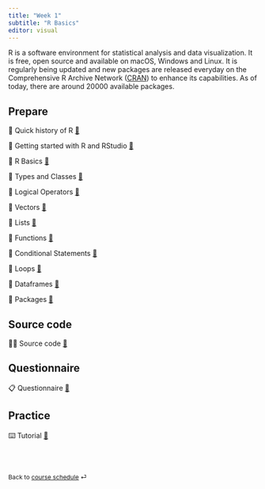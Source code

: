 ```yaml
---
title: "Week 1"
subtitle: "R Basics"
editor: visual
---
```


R is a software environment for statistical analysis and data visualization. It
is free, open source and available on macOS, Windows and Linux. It is regularly
being updated and new packages are released everyday on the Comprehensive R
Archive Network
([CRAN](https://cloud.r-project.org/web/packages/available_packages_by_date.html))
to enhance its capabilities. As of today, there are around $20000$ available
packages.


## Prepare

📖 Quick history of R [🔗](/contents/week-1/00_History_of_R.qmd)

📖 Getting started with R and RStudio [🔗](/contents/week-1/01_Getting_Started.qmd)

📖 R Basics [🔗](/contents/week-1/01_R_Basics.qmd)

📖 Types and Classes [🔗](/contents/week-1/02_R_Types_Classes.qmd)

📖 Logical Operators [🔗](/contents/week-1/03_Logical_Ops.qmd)

📖 Vectors [🔗](/contents/week-1/04_Vectors.qmd)

📖 Lists [🔗](/contents/week-1/05_Lists.qmd)

📖 Functions [🔗](/contents/week-1/06_Functions.qmd)

📖 Conditional Statements [🔗](/contents/week-1/07_If_Else.qmd)

📖 Loops [🔗](/contents/week-1/08_Loops.qmd)

📖 Dataframes [🔗](/contents/week-1/09_Dataframes.qmd)

📖 Packages [🔗](/contents/week-1/10_Packages.qmd)

## Source code

🧑‍💻 Source code [🔗](/contents/week-1/source/week01.R)

## Questionnaire

📋 Questionnaire [🔗](/questionnaire/qcm-week-1.qmd)

## Practice

⌨️ Tutorial [🔗](/labs/lab-week-1.qmd)

<br><br>

::: {style="font-size: 0.875em;"}
Back to [course schedule](/ "Course schedule") ⏎
:::